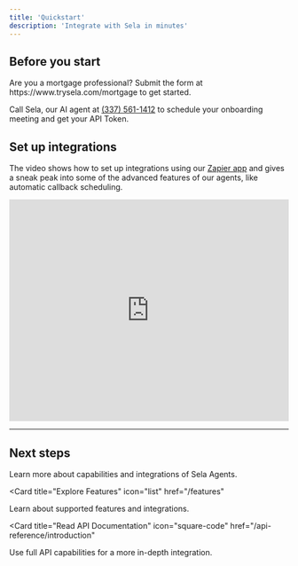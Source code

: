 ```yaml
---
title: 'Quickstart'
description: 'Integrate with Sela in minutes'
---
```


## Before you start

<Note>
  Are you a mortgage professional? Submit the form at https://www.trysela.com/mortgage to get started.
</Note>

Call Sela, our AI agent at [(337) 561-1412](+13375611412) to schedule your onboarding meeting and get your API Token.

## Set up integrations

The video shows how to set up integrations using our [Zapier app](https://zapier.com/developer/public-invite/210854/814e5d3830201d32af913e6b9e63f1c9/) and gives a sneak peak into some of the advanced features of our agents, like automatic callback scheduling.

<iframe src="https://www.loom.com/embed/a0af631bd0cf4952b7941806ab3916cc?sid=d88a5e6f-c632-4155-bc36-fcac59876460" frameborder="0" webkitallowfullscreen mozallowfullscreen allowfullscreen width="100%" height="400px"></iframe>

---

## Next steps

Learn more about capabilities and integrations of Sela Agents.

<CardGroup>

<Card
  title="Explore Features"
  icon="list"
  href="/features"
>
  Learn about supported features and integrations.
</Card>

<Card
  title="Read API Documentation"
  icon="square-code"
  href="/api-reference/introduction"
>
  Use full API capabilities for a more in-depth integration.
</Card>

</CardGroup>
